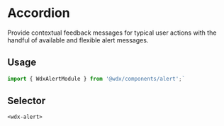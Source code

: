 
<Meta of={stories} />

# Accordion

Provide contextual feedback messages for typical user actions with the handful of available and flexible alert messages.

## Usage

```ts
import { WdxAlertModule } from '@wdx/components/alert';`
```

## Selector

`<wdx-alert>`
